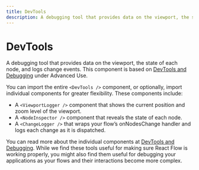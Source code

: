 ```yaml
---
title: DevTools
description: A debugging tool that provides data on the viewport, the state of each node, and logs change events. 
---
```




# DevTools

A debugging tool that provides data on the viewport, the state of each node, and logs change events. This component
is based on [DevTools and Debugging](/learn/advanced-use/devtools-and-debugging) under Advanced Use.

You can import the entire `<DevTools />` component, or optionally, import individual components for greater flexibility. These components include:

- A `<ViewportLogger />` component that shows the current position and zoom level of the viewport.
- A `<NodeInspector />` component that reveals the state of each node.
- A `<ChangeLogger />` that wraps your flow’s onNodesChange handler and logs each change as it is dispatched.

You can read more about the individual components at [DevTools and Debugging](/learn/advanced-use/devtools-and-debugging). While we find these tools useful for making sure React Flow is working properly, you might also find them useful for debugging your applications as your flows and their interactions become more complex. 

<UiComponentViewer />

